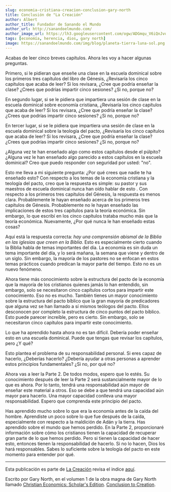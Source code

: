 ```yaml
---
slug: economia-cristiana-creacion-conclusion-gary-north
title: Conclusión de "La Creación"
author: Albert
author_title: Fundador de Sanando el Mundo
author_url: http://sanandoelmundo.com/
author_image_url: https://lh3.googleusercontent.com/ogw/ADGmqu_V6iQnJvuIOUFQJ8ebZQW6vvBd8lk0fipmF92Z
tags: [economía, herencia, dios, gary north]
image: https://sanandoelmundo.com/img/blog/planeta-tierra-luna-sol.png
---
```




<Redirect to="/articles/la-creacion-desde-una-perspectiva-economica" />

Acabas de leer cinco breves capítulos. Ahora les voy a hacer algunas preguntas.

<!--truncate-->

Primero, si le pidieran que enseñe una clase en la escuela dominical sobre los primeros tres capítulos del libro de Génesis, ¿Revisaría los cinco capítulos que acaba de leer? Si los revisara, ¿Cree que podría enseñar la clase? ¿Crees que podrías impartir cinco sesiones? ¿Si no, porque no?

En segundo lugar, si se le pidiera que impartiera una sesión de clase en la escuela dominical sobre economía cristiana, ¿Revisaría los cinco capítulos que acaba de leer? Si los revisara, ¿Cree que podría enseñar la clase? ¿Crees que podrías impartir cinco sesiones? ¿Si no, porque no?

En tercer lugar, si se le pidiera que impartiera una sesión de clase en la escuela dominical sobre la teología del pacto, ¿Revisaría los cinco capítulos que acaba de leer? Si los revisara, ¿Cree que podría enseñar la clase? ¿Crees que podrías impartir cinco sesiones? ¿Si no, porque no?

¿Alguna vez te han enseñado algo como estos capítulos desde el púlpito? ¿Alguna vez le han enseñado algo parecido a estos capítulos en la escuela dominical? Creo que puedo responder con seguridad por usted: "no".

Esto me lleva a mi siguiente pregunta: ¿Por qué crees que nadie te ha enseñado esto? Con respecto a los temas de la economía cristiana y la teología del pacto, creo que la respuesta es simple: su pastor y sus maestros de escuela dominical nunca han oído hablar de esto . Con respecto a los primeros tres capítulos del Génesis, la respuesta es menos clara. Probablemente le hayan enseñado acerca de los primeros tres capítulos de Génesis. Probablemente no le hayan enseñado las implicaciones de estos tres capítulos para la teoría económica. Sin embargo, lo que escribí en los cinco capítulos trataba mucho más que la teoría económica. Nuevamente, ¿Por qué nunca le han enseñado estas cosas?

Aquí está la respuesta correcta: *hay una comprensión abismal de la Biblia en las iglesias que creen en la Biblia*. Esto es especialmente cierto cuando la Biblia habla de temas importantes del día. La economía es sin duda un tema importante del día, y lo será mañana, la semana que viene y dentro de un siglo. Sin embargo, la mayoría de los pastores no se enfocan en estos temas prácticos cuando predican la mayor parte del tiempo. Esto no es un nuevo fenómeno.

Ahora tiene más conocimiento sobre la estructura del pacto de la economía que la mayoría de los cristianos quienes jamás lo han entendido, sin embargo, solo se necesitaron cinco capítulos cortos para impartir este conocimiento. Eso no es mucho. También tienes un mayor conocimiento sobre la estructura del pacto bíblico que la gran mayoría de predicadores que alguna vez se han llamado a sí mismos teólogos del pacto. Ellos desconocen por completo la estructura de cinco puntos del pacto bíblico. Esto puede parecer increíble, pero es cierto. Sin embargo, solo se necesitaron cinco capítulos para impartir este conocimiento.

Lo que ha aprendido hasta ahora no es tan difícil. Debería poder enseñar esto en una escuela dominical. Puede que tengas que revisar los capítulos, pero ¿Y qué?

Esto plantea el problema de su responsabilidad personal. Si eres capaz de hacerlo, ¿Deberías hacerlo? ¿Debería ayudar a otras personas a aprender estos principios fundamentales? ¿Si no, por qué no?

Ahora vas a leer la Parte 2. De todos modos, espero que lo estés. Su conocimiento después de leer la Parte 2 será sustancialmente mayor de lo que es ahora. Por lo tanto, tendrá una responsabilidad aún mayor de enseñar este material a otros. Eso se debe a que tendrá una capacidad aún mayor para hacerlo. Una mayor capacidad conlleva una mayor responsabilidad. Espero que comprenda este principio del pacto.

Has aprendido mucho sobre lo que era la economía antes de la caída del hombre. Aprendiste un poco sobre lo que fue después de la caída, especialmente con respecto a la maldición de Adán y la tierra. Has aprendido sobre el mundo que hemos perdido. En la Parte 2, proporcionaré información sobre cómo los cristianos tienen la capacidad de recuperar gran parte de lo que hemos perdido. Pero si tienen la capacidad de hacer esto, entonces tienen la responsabilidad de hacerlo. Si no lo hacen, Dios los hará responsables. Sabes lo suficiente sobre la teología del pacto en este momento para entender por qué.

------

Esta publicación es parte de [La Creación](/blog/economia-cristiana-creacion-indice-gary-north/) revisa el indice [aquí](/blog/economia-cristiana-creacion-indice-gary-north/).


<div className="alert alert--secondary" role="info">
  Escrito por Gary North, en el volumen 1 de la obra magna de Gary North llamado <a href="https://www.garynorth.com/public/department188.cfm">Christian Economics: Scholar's Edition</a>. <a href="https://www.garynorth.com/public/16566.cfm">Conclusion to Creation</a>.
</div>